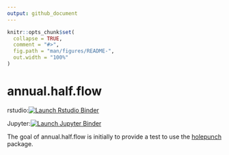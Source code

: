 ```yaml
---
output: github_document
---
```


<!-- README.md is generated from README.Rmd. Please edit that file -->

```r
knitr::opts_chunk$set(
  collapse = TRUE,
  comment = "#>",
  fig.path = "man/figures/README-",
  out.width = "100%"
)
```
# annual.half.flow

<!-- badges: start -->
rstudio:[![Launch Rstudio Binder](http://mybinder.org/badge_logo.svg)](https://mybinder.org/v2/gh/boshek/annual.half.flow/master?urlpath=rstudio)
<!-- badges: end -->

<!-- badges: start -->
Jupyter:[![Launch Jupyter Binder](http://mybinder.org/badge_logo.svg)](https://mybinder.org/v2/gh/boshek/annual.half.flow/master)
<!-- badges: end -->

The goal of annual.half.flow is initially to provide a test to use the [holepunch](https://github.com/karthik/holepunch) package.

